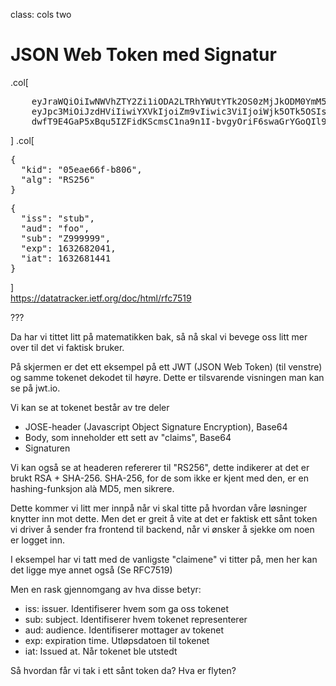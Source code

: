 class: cols two

# JSON Web Token med Signatur
.col[
<pre class="jwt">
    <span class="jwt__header">eyJraWQiOiIwNWVhZTY2Zi1iODA2LTRhYWUtYTk2OS0zMjJkODM0YmM5MzYiLCJhbGciOiJSUzI1NiJ9</span>.
    <span class="jwt__claims">eyJpc3MiOiJzdHViIiwiYXVkIjoiZm9vIiwic3ViIjoiWjk5OTk5OSIsImV4cCI6MTYzMjY4MTA0NywiaWF0IjoxNjMyNjgwNDQ3fQ</span>.
    <span class="jwt__signature">dwfT9E4GaP5xBqu5IZFidKScmsC1na9n1I-bvgyOriF6swaGrYGoQIl9GMpxEghCRF3FJPwps4o8xK60eFArcrWFBfQd4jXHvwVEWEaI1Ae1v0nMvH3CADBfcBY8uFWrZBCxt8Efve6HcqoFpOMe_G5nHNZ-laJEFfjIRamk-56Q3SqOUHr_EKaJC6b8l6C2XQPEhBMukZ5cf1gCbqdE9XjQTYPWUSuIVV2XZueNjoCBKyripZfo7Fgc7zpIwksgRt8cK8gQRhh3FKQKphtWi45yzw8ym4XWVWTBLPHBhscv2XHbgwFyYe8zL8OisVfPeuWFpDCGXVzbbCuVudd9Ow</span>
</pre>
]
.col[
<div class="jwt">
<pre class="jwt__header">
{
  "kid": "05eae66f-b806",
  "alg": "RS256"
}
</pre>
<pre class="jwt__claims">
{
  "iss": "stub",
  "aud": "foo",
  "sub": "Z999999",
  "exp": 1632682041,
  "iat": 1632681441
}
</pre>
</div>
]

<div class="credits">
    <a target="_blank" href="https://datatracker.ietf.org/doc/html/rfc7519#section-4.1.1">https://datatracker.ietf.org/doc/html/rfc7519</a>
</div>

???

Da har vi tittet litt på matematikken bak, så nå skal vi bevege oss litt mer over til det vi faktisk bruker.

På skjermen er det ett eksempel på ett JWT (JSON Web Token) (til venstre) og samme tokenet dekodet til høyre.
Dette er tilsvarende visningen man kan se på jwt.io.

Vi kan se at tokenet består av tre deler
* JOSE-header (Javascript Object Signature Encryption), Base64
* Body, som inneholder ett sett av "claims", Base64
* Signaturen

Vi kan også se at headeren refererer til "RS256", dette indikerer at det er brukt RSA + SHA-256.
SHA-256, for de som ikke er kjent med den, er en hashing-funksjon alà MD5, men sikrere.

Dette kommer vi litt mer innpå når vi skal titte på hvordan våre løsninger knytter inn mot dette.
Men det er greit å vite at det er faktisk ett sånt token vi driver å sender fra frontend til backend,
når vi ønsker å sjekke om noen er logget inn.

I eksempel har vi tatt med de vanligste "claimene" vi titter på, men her kan det ligge mye annet også (Se RFC7519)

Men en rask gjennomgang av hva disse betyr:
* iss: issuer. Identifiserer hvem som ga oss tokenet
* sub: subject. Identifiserer hvem tokenet representerer
* aud: audience. Identifiserer mottager av tokenet
* exp: expiration time. Utløpsdatoen til tokenet
* iat: Issued at. Når tokenet ble utstedt

Så hvordan får vi tak i ett sånt token da? Hva er flyten?